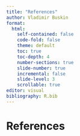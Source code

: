 ```yaml
---
title: "References"
author: Vladimir Buskin
format:
  html:
    self-contained: false
    code-fold: false
    theme: default
    toc: true
    toc-depth: 4
    number-sections: true
    slide-number: true
    incremental: false
    slide-level: 3
    scrollable: true
editor: visual
bibliography: R.bib
---
```


# References {.unnumbered}

::: {#refs}
:::
